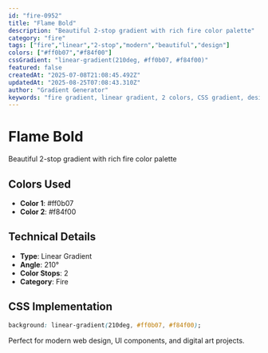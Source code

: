 ```yaml
---
id: "fire-0952"
title: "Flame Bold"
description: "Beautiful 2-stop gradient with rich fire color palette"
category: "fire"
tags: ["fire","linear","2-stop","modern","beautiful","design"]
colors: ["#ff0b07","#f84f00"]
cssGradient: "linear-gradient(210deg, #ff0b07, #f84f00)"
featured: false
createdAt: "2025-07-08T21:08:45.492Z"
updatedAt: "2025-08-25T07:08:43.310Z"
author: "Gradient Generator"
keywords: "fire gradient, linear gradient, 2 colors, CSS gradient, design, #ff0b07, #f84f00"
---
```


# Flame Bold

Beautiful 2-stop gradient with rich fire color palette

## Colors Used
- **Color 1**: #ff0b07
- **Color 2**: #f84f00

## Technical Details
- **Type**: Linear Gradient
- **Angle**: 210°
- **Color Stops**: 2
- **Category**: Fire

## CSS Implementation
```css
background: linear-gradient(210deg, #ff0b07, #f84f00);
```

Perfect for modern web design, UI components, and digital art projects.
